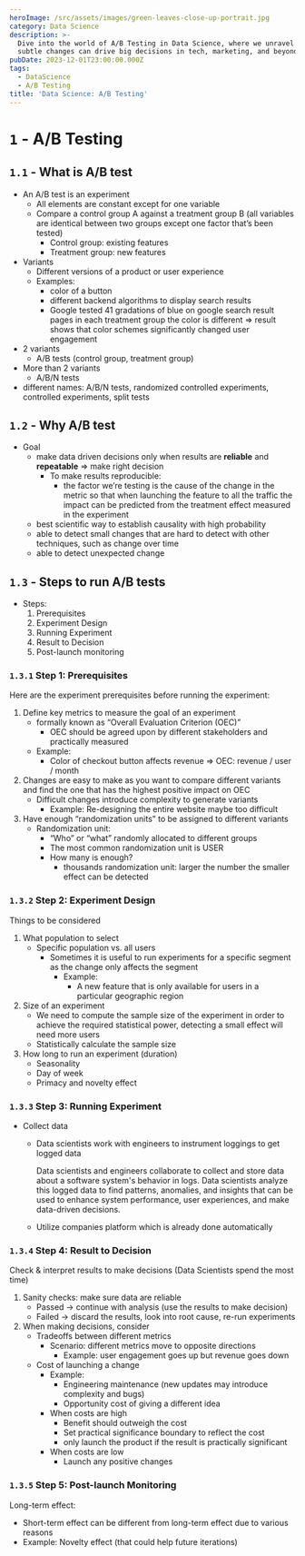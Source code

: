 ```yaml
---
heroImage: /src/assets/images/green-leaves-close-up-portrait.jpg
category: Data Science
description: >-
  Dive into the world of A/B Testing in Data Science, where we unravel how
  subtle changes can drive big decisions in tech, marketing, and beyond!
pubDate: 2023-12-01T23:00:00.000Z
tags:
  - DataScience
  - A/B Testing
title: 'Data Science: A/B Testing'
---
```


# `1` - A/B Testing

## `1.1` - What is A/B test

- An A/B test is an experiment
  - All elements are constant except for one variable
  - Compare a control group A against a treatment group B (all variables are identical between two groups except one factor that’s been tested)
    - Control group: existing features
    - Treatment group: new features
- Variants
  - Different versions of a product or user experience
  - Examples:
    - color of a button
    - different backend algorithms to display search results
    - Google tested 41 gradations of blue on google search result pages in each treatment group the color is different ⇒ result shows that color schemes significantly changed user engagement
- 2 variants
  - A/B tests (control group, treatment group)
- More than 2 variants
  - A/B/N tests
- different names: A/B/N tests, randomized controlled experiments, controlled experiments, split tests

## `1.2` - Why A/B test

- Goal
  - make data driven decisions only when results are **reliable** and **repeatable** ⇒ make right decision
    - To make results reproducible:
      - the factor we’re testing is the cause of the change in the metric so that when launching the feature to all the traffic the impact can be predicted from the treatment effect measured in the experiment
  - best scientific way to establish causality with high probability
  - able to detect small changes that are hard to detect with other techniques, such as change over time
  - able to detect unexpected change

## `1.3` - Steps to run A/B tests

- Steps:
  1. Prerequisites
  2. Experiment Design
  3. Running Experiment
  4. Result to Decision
  5. Post-launch monitoring

### `1.3.1` Step 1: Prerequisites

Here are the experiment prerequisites before running the experiment:

1. Define key metrics to measure the goal of an experiment
   - formally known as “Overall Evaluation Criterion (OEC)”
     - OEC should be agreed upon by different stakeholders and practically measured
   - Example:
     - Color of checkout button affects revenue ⇒ OEC: revenue / user / month
2. Changes are easy to make as you want to compare different variants and find the one that has the highest positive impact on OEC
   - Difficult changes introduce complexity to generate variants
     - Example: Re-designing the entire website maybe too difficult
3. Have enough “randomization units” to be assigned to different variants
   - Randomization unit:
     - “Who” or “what” randomly allocated to different groups
     - The most common randomization unit is USER
     - How many is enough?
       - thousands randomization unit: larger the number the smaller effect can be detected

### `1.3.2` Step 2: Experiment Design

Things to be considered

1. What population to select
   - Specific population vs. all users
     - Sometimes it is useful to run experiments for a specific segment as the change only affects the segment
       - Example:
         - A new feature that is only available for users in a particular geographic region
2. Size of an experiment
   - We need to compute the sample size of the experiment in order to achieve the required statistical power, detecting a small effect will need more users
   - Statistically calculate the sample size
3. How long to run an experiment (duration)
   - Seasonality
   - Day of week
   - Primacy and novelty effect

### `1.3.3` Step 3: Running Experiment

- Collect data

  - Data scientists work with engineers to instrument loggings to get logged data

    Data scientists and engineers collaborate to collect and store data about a software system's behavior in logs. Data scientists analyze this logged data to find patterns, anomalies, and insights that can be used to enhance system performance, user experiences, and make data-driven decisions.

  - Utilize companies platform which is already done automatically

### `1.3.4` Step 4: Result to Decision

Check & interpret results to make decisions (Data Scientists spend the most time)

1. Sanity checks: make sure data are reliable
   - Passed → continue with analysis (use the results to make decision)
   - Failed → discard the results, look into root cause, re-run experiments
2. When making decisions, consider
   - Tradeoffs between different metrics
     - Scenario: different metrics move to opposite directions
       - Example: user engagement goes up but revenue goes down
   - Cost of launching a change
     - Example:
       - Engineering maintenance (new updates may introduce complexity and bugs)
       - Opportunity cost of giving a different idea
     - When costs are high
       - Benefit should outweigh the cost
       - Set practical significance boundary to reflect the cost
       - only launch the product if the result is practically significant
     - When costs are low
       - Launch any positive changes

### `1.3.5` Step 5: Post-launch Monitoring

Long-term effect:

- Short-term effect can be different from long-term effect due to various reasons
- Example: Novelty effect (that could help future iterations)
